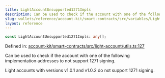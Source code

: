 ```yaml
---
title: LightAccountUnsupported1271Impls
description: Can be used to check if the account with one of the following implementation addresses to not support 1271 signing.  Light accounts with versions v1.0.1 and v1.0.2 do not support 1271 signing.
slug: wallets/reference/account-kit/smart-contracts/src/variables/LightAccountUnsupported1271Impls
layout: reference
---
```


```ts
const LightAccountUnsupported1271Impls: any[];
```

Defined in: [account-kit/smart-contracts/src/light-account/utils.ts:127](https://github.com/alchemyplatform/aa-sdk/blob/49e74eee8606f480b200b4612d00d950da8a8742/account-kit/smart-contracts/src/light-account/utils.ts#L127)

Can be used to check if the account with one of the following implementation addresses
to not support 1271 signing.

Light accounts with versions v1.0.1 and v1.0.2 do not support 1271 signing.
